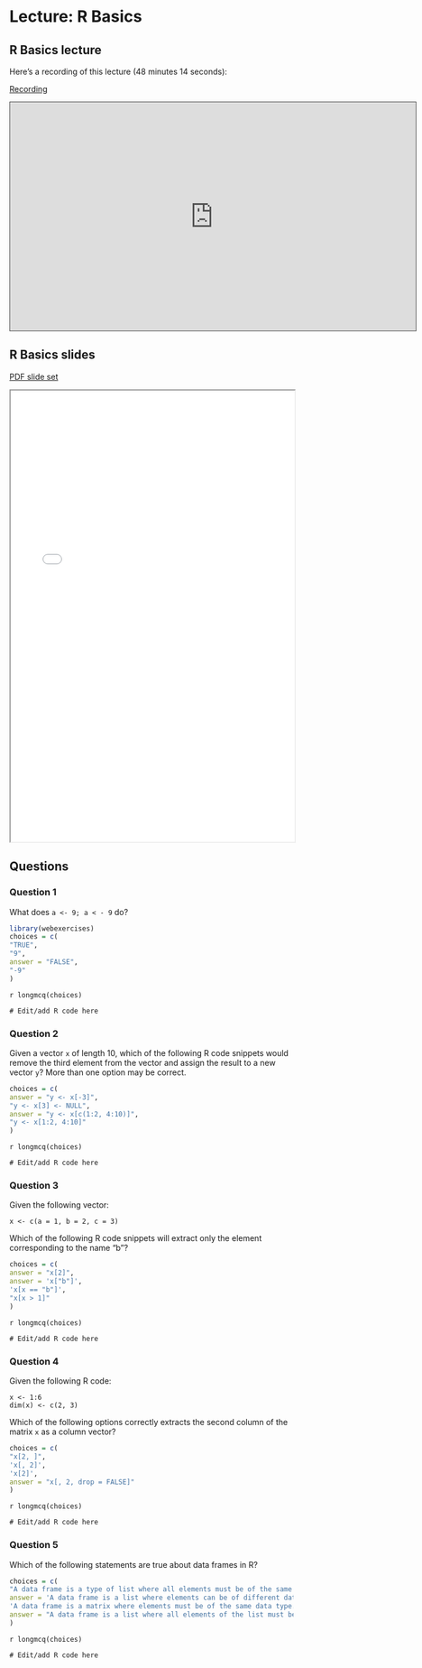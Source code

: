 # Lecture: R Basics

## R Basics lecture

Here's a recording of this lecture (48 minutes 14 seconds):

[Recording](https://pitt.hosted.panopto.com/Panopto/Pages/Viewer.aspx?id=33102882-3b59-4c1f-898b-b07400ea6d7b){.external target="_blank"}

<iframe credentialless src="https://pitt.hosted.panopto.com/Panopto/Pages/Embed.aspx?id=33102882-3b59-4c1f-898b-b07400ea6d7b&amp;autoplay=false&amp;offerviewer=true&amp;showtitle=true&amp;showbrand=true&amp;captions=false&amp;interactivity=all" height="405" width="720" style="border: 1px solid #464646;" allowfullscreen allow="autoplay">

</iframe>

## R Basics slides

[PDF slide set](pdfs/R_basics.pdf){target="_blank"}

<iframe width="100%" height="800" src="pdfs/R_basics.pdf">

</iframe>

## Questions

### Question 1

What does `a <- 9; a < - 9` do?

```r
library(webexercises)
choices = c(
"TRUE",
"9",
answer = "FALSE",
"-9"
)
```

`r longmcq(choices)`

```webr-r
# Edit/add R code here
```

### Question 2

Given a vector `x` of length 10, which of the following R code snippets would remove the third element from the vector and assign the result to a new vector `y`? More than one option may be correct.

```r
choices = c(
answer = "y <- x[-3]",
"y <- x[3] <- NULL",
answer = "y <- x[c(1:2, 4:10)]",
"y <- x[1:2, 4:10]"
)
```

`r longmcq(choices)`

```webr-r
# Edit/add R code here
```

### Question 3

Given the following vector:

`x <- c(a = 1, b = 2, c = 3)`

Which of the following R code snippets will extract only the element corresponding to the name "b"?

```r
choices = c(
answer = "x[2]",
answer = 'x["b"]',
'x[x == "b"]',
"x[x > 1]"
)
```

`r longmcq(choices)`

```webr-r
# Edit/add R code here
```

### Question 4

Given the following R code:

```         
x <- 1:6
dim(x) <- c(2, 3)
```

Which of the following options correctly extracts the second column of the matrix `x` as a column vector?

```r
choices = c(
"x[2, ]",
'x[, 2]',
'x[2]',
answer = "x[, 2, drop = FALSE]"
)
```

`r longmcq(choices)`


```webr-r
# Edit/add R code here
```

### Question 5

Which of the following statements are true about data frames in R?

```r
choices = c(
"A data frame is a type of list where all elements must be of the same data type.",
answer = 'A data frame is a list where elements can be of different data types.',
'A data frame is a matrix where elements must be of the same data type.',
answer = "A data frame is a list where all elements of the list must be of the same length."
)
```

`r longmcq(choices)`

```webr-r
# Edit/add R code here
```
